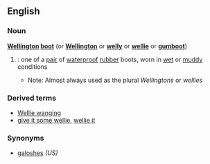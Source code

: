 ==English==

===Noun===
{{wikipedia}}
'''[[Wellington]] [[boot]]'''  (or '''[[Wellington]]''' or '''[[welly]]''' or '''[[wellie]]''' or '''[[gumboot]]''')
# {{cattag|UK}}: one of a [[pair]] of [[waterproof]] [[rubber]] boots, worn in [[wet]] or [[muddy]] conditions
#*Note: Almost always used as the plural ''Wellingtons'' or ''wellies''

===Derived terms===
*[[Wellie wanging]]
*[[give it some wellie]], [[wellie it]]

===Synonyms===
*[[galoshes]] ''(US)''